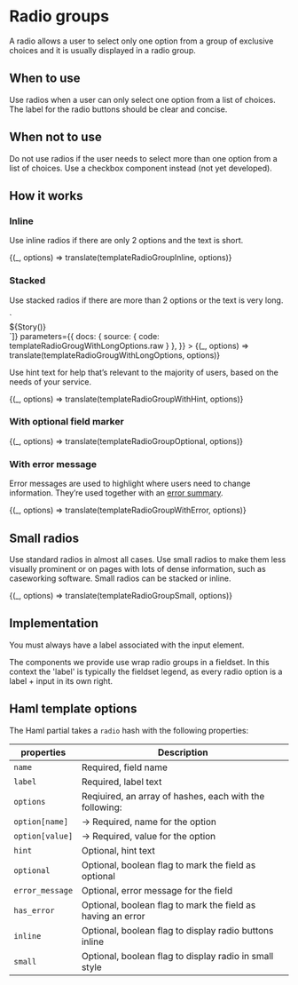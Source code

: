 

<Meta title="Forms/Radio group" />

# Radio groups

A radio allows a user to select only one option from a group of exclusive choices and it is usually displayed in a radio group.

## When to use

Use radios when a user can only select one option from a list of choices. The label for the radio buttons should be clear and concise. 

## When not to use

Do not use radios if the user needs to select more than one option from a list of choices. Use a checkbox component instead (not yet developed). 

## How it works

### Inline

Use inline radios if there are only 2 options and the text is short. 

<Preview>
  <Story
    name="Inline"
    parameters={{ docs: { source: { code: templateRadioGroupInline.raw } } }}
  >
    {(_, options) => translate(templateRadioGroupInline, options)}
  </Story>
</Preview>

### Stacked

Use stacked radios if there are more than 2 options or the text is very long.

<Preview>
  <Story
    name="With long options"
    decorators={[(Story) => `<div style="max-width: 540px">${Story()}</div>`]}
    parameters={{
      docs: { source: { code: templateRadioGrougWithLongOptions.raw } },
    }}
  >
    {(_, options) => translate(templateRadioGrougWithLongOptions, options)}
  </Story>
</Preview>

Use hint text for help that’s relevant to the majority of users, based on the needs of your service.

<Preview>
  <Story
    name="With hint"
    parameters={{ docs: { source: { code: templateRadioGroupWithHint.raw } } }}
  >
    {(_, options) => translate(templateRadioGroupWithHint, options)}
  </Story>
</Preview>

### With optional field marker

<Preview>
  <Story
    name="Optional field"
    parameters={{ docs: { source: { code: templateRadioGroupOptional.raw } } }}
  >
    {(_, options) => translate(templateRadioGroupOptional, options)}
  </Story>
</Preview>

### With error message

Error messages are used to highlight where users need to change information. They’re used together with an [error summary](/design-system/styleguide/forms/components-error-summary--page?path=/docs/forms-error-summary--example). 

<Preview>
  <Story
    name="With error"
    parameters={{ docs: { source: { code: templateRadioGroupWithError.raw } } }}
  >
    {(_, options) => translate(templateRadioGroupWithError, options)}
  </Story>
</Preview>

## Small radios

Use standard radios in almost all cases. Use small radios to make them less visually prominent or on pages with lots of dense information, such as caseworking software. Small radios can be stacked or inline. 

<Preview>
  <Story
    name="Small"
    parameters={{ docs: { source: { code: templateRadioGroupSmall.raw } } }}
  >
    {(_, options) => translate(templateRadioGroupSmall, options)}
  </Story>
</Preview>

## Implementation 

You must always have a label associated with the input element.   

The components we provide use wrap radio groups in a fieldset. In this context the 'label' is typically the fieldset legend, as every radio option is a label + input in its own right.

## Haml template options

The Haml partial takes a `radio` hash with the following properties:

| properties      | Description                                                 |
| --------------- | ----------------------------------------------------------- |
| `name`          | Required, field name                                        |
| `label`         | Required, label text                                        |
| `options`       | Reqiuired, an array of hashes, each with the following:     |
| `option[name]`  | &rarr; Required, name for the option                        |
| `option[value]` | &rarr; Required, value for the option                       |
| `hint`          | Optional, hint text                                         |
| `optional`      | Optional, boolean flag to mark the field as optional        |
| `error_message` | Optional, error message for the field                       |
| `has_error`     | Optional, boolean flag to mark the field as having an error |
| `inline`        | Optional, boolean flag to display radio buttons inline      |
| `small`         | Optional, boolean flag to display radio in small style      |
